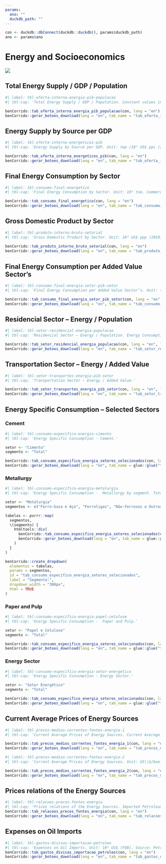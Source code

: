 ```yaml
---
params:
  ano: ""
  duckdb_path: ""
---
```


```r
con <- duckdb::dbConnect(duckdb::duckdb(), params$duckdb_path)
ano <- params$ano
```

# Energy and Socioeconomics

![](../img/capas/imagem_cap_7.png)

## Total Energy Supply / GDP / Population

```r
#| label: tbl-oferta-interna-energia-pib-populacao
#| tbl-cap: 'Total Energy Supply / GDP / Population. Constant values in reais of 2010 converted to dollars at purchasing power parity (ppp) of 2010. Population - POP: Estimate made by EPE based on ‘Population Projection of Brazil by sex and age: 2000-2060’ - August 2013 (IBGE).'

benCorrido::tab_oferta_interna_energia_pib_populacao(con, lang = "en")
benCorrido::gerar_botoes_download(lang = "en", tab_name = "tab_oferta_interna_energia_pib_populacao")
```

## Energy Supply by Source per GDP

```r
#| label: tbl-oferta-interna-energeticos-pib
#| tbl-cap: 'Energy Supply by Source per GDP. Unit: tep /10³ US$ ppc (2010).'

benCorrido::tab_oferta_interna_energeticos_pib(con, lang = "en")
benCorrido::gerar_botoes_download(lang = "en", tab_name = "tab_oferta_interna_energeticos_pib")
```

## Final Energy Consumption by Sector

```r
#| label: tbl-consumo-final-energetico
#| tbl-cap: 'Final Energy Consumption by Sector. Unit: 10³ toe. Commerce And Others: It corresponds to the public and commercial sectors. Mining: Mining and pelletizing. Excluding oil exploration, natural gas and coal mining. Non-Metals: It corresponds to the cement and ceramics industries. Metallurgy: It corresponds to the sectors iron and steel, iron-alloys and non-ferrous metals.'

benCorrido::tab_consumo_final_energetico(con, lang = "en")
benCorrido::gerar_botoes_download(lang = "en", tab_name = "tab_consumo_final_energetico")
```

## Gross Domestic Product by Sector

```r
#| label: tbl-produto-interno-bruto-setorial
#| tbl-cap: 'Gross Domestic Product by Sector. Unit: 10⁶ US$ ppp (2010). Commercial And Public: Matches commerce, communications, financial institutions, public administration, rent, other services and SIUP less power generation. Mining: Exclusive oil extraction, natural gas and coal. Chemical: Exclusive oil refining, alcohol distillation and coking production. Textiles: Exclusive clothes, shoes and cloth artifacts. Others: Sum of mechanics, electric and communication material, transportation material, wood, furniture, rubber, pharmaceutical, perfumery, soap e other. Energy Sector: Corresponds to the extraction of oil, natural gas and coal, oil refining, alcohol distillation, electricity generation and coking production. Financial dummy variable distributed proportionally among economic sector groups. 2010 Constant Dollar.'
 
benCorrido::tab_produto_interno_bruto_setorial(con, lang = "en")
benCorrido::gerar_botoes_download(lang = "en", tab_name = "tab_produto_interno_bruto_setorial")
```

## Final Energy Consumption per Added Value Sector’s

```r
#| label: tbl-consumo-final-energia-setor-pib-setor
#| tbl-cap: 'Final Energy Consumption per Added Value Sector’s. Unit: toe/10⁶ US$ ppp (2010). Final Energy Consumption With Residential/ Final Energy Consumption Without Residential: Based on total GDP. toe/10⁶ US$ ppp (2010):Constant US Dollar ppp of 2010.'

benCorrido::tab_consumo_final_energia_setor_pib_setor(con, lang = "en", lab1 = "Identification")
benCorrido::gerar_botoes_download(lang = "en", tab_name = "tab_consumo_final_energia_setor_pib_setor")
```

## Residencial Sector – Energy / Population

```r
#| label: tbl-setor-residencial-energia-populacao
#| tbl-cap: 'Residencial Sector – Energy / Population. Energy Consumption for Cooking: It considers LPG, gasworks gas, firewood, charcoal and natural gas.'

benCorrido::tab_setor_residencial_energia_populacao(con, lang = "en", lab1 = "Identification")
benCorrido::gerar_botoes_download(lang = "en", tab_name = "tab_setor_residencial_energia_populacao")
```

## Transportation Sector – Energy / Added Value

```r
#| label: tbl-setor-transportes-energia-pib-setor
#| tbl-cap: 'Transportation Sector – Energy / Added Value.'

benCorrido::tab_setor_transportes_energia_pib_setor(con, lang = "en", lab1 = "Identification")
benCorrido::gerar_botoes_download(lang = "en", tab_name = "tab_setor_transportes_energia_pib_setor")
```

## Energy Specific Consumption – Selected Sectors

### Cement

```r
#| label: tbl-consumo-especifico-energia-cimento
#| tbl-cap: 'Energy Specific Consumption - Cement.'

setor <- "Cimento"
segmento <- "Total"

benCorrido::tab_consumo_especifico_energia_setores_selecionados(con, lang = "en", .setor = setor, .segmento = segmento, lab1 = "Identification")
benCorrido::gerar_botoes_download(lang = "en", tab_name = glue::glue("tab_consumo_especifico_energia_setores_selecionados_{setor}_{segmento}"))
```

### Metallurgy

```r
#| label: tbl-consumo-especifico-energia-metalurgia
#| tbl-cap: 'Energy Specific Consumption -  Metallurgy by segment. Total: Sum of iron and steel, iron-alloys and non-ferrous metallurgical and other. Pig-iron and steel - Production: Production of crude steel.'

setor <- "Metalurgia"
segmentos <- c("Ferro-Gusa e Aço", "Ferroligas", "Não-Ferrosos e Outros Metalúrgicos", "Total")

tabelas <- purrr::map(
  segmentos,
  \(segmento) {
    htmltools::div(
      benCorrido::tab_consumo_especifico_energia_setores_selecionados(con, lang = "en", .setor = setor, .segmento = segmento, lab1 = "Identification"),
      benCorrido::gerar_botoes_download(lang = "en", tab_name = glue::glue("tab_consumo_especifico_energia_setores_selecionados_{setor}_{segmento}"))
    )
  }
)

benCorrido::create_dropdown(
  elementos = tabelas,
  params = segmentos,
  id = "tab_consumo_especifico_energia_setores_selecionados",
  label = "Segmento:",
  dropdown_width = "300px",
  html = TRUE
)
```

### Paper and Pulp

```r
#| label: tbl-consumo-especifico-energia-papel-celulose
#| tbl-cap: 'Energy Specific Consumption -  Paper and Pulp.'

setor <- "Papel e Celulose"
segmento <- "Total"

benCorrido::tab_consumo_especifico_energia_setores_selecionados(con, lang = "en", .setor = setor, .segmento = segmento, lab1 = "Identification")
benCorrido::gerar_botoes_download(lang = "en", tab_name = glue::glue("tab_consumo_especifico_energia_setores_selecionados_{setor}_{segmento}"))
```

### Energy Sector

```r
#| label: tbl-consumo-especifico-energia-setor-energetico
#| tbl-cap: 'Energy Specific Consumption - Energy Sector.'

setor <- "Setor Energético"
segmento <- "Total"

benCorrido::tab_consumo_especifico_energia_setores_selecionados(con, lang = "en", .setor = setor, .segmento = segmento, lab1 = "Identification")
benCorrido::gerar_botoes_download(lang = "en", tab_name = glue::glue("tab_consumo_especifico_energia_setores_selecionados_{setor}_{segmento}"))
```

## Current Average Prices of Energy Sources

```r
#| label: tbl-precos-medios-correntes-fontes-energia-1
#| tbl-cap: 'Current Average Prices of Energy Sources. Current Average Prices of Energy Sources: National current money converted to a current US$. Price to consumer with taxes. Diesel Oil/Gasoline/Hydrated Ethanol/LPG: Quotations of Rio De Janeiro, up to 2004. Brazil average from 2005 on. Natural Gas - Industry: Up to 1994, sale price of Petrobras the industrial consumers. From 1995 on, quotations of industries of some states. Industrial Electricity/ Residential Electricity: Brazilin average prices. Steam Coal/Charcoal/Native Firewood/Firewood from Reflorestation: Quotations of Several States Industries. Fuel Oil: Average price in Rio de Janeiro.'

benCorrido::tab_precos_medios_correntes_fontes_energia_1(con, lang = "en")
benCorrido::gerar_botoes_download(lang = "en", tab_name = "tab_precos_medios_correntes_fontes_energia_1")
```

```r
#| label: tbl-precos-medios-correntes-fontes-energia-2
#| tbl-cap: 'Current Average Prices of Energy Sources. Unit: US\\$/boe. Imported Petroleum (2010 Prices): Current dollar converted to constant U.S. dollars of 2010 CPI (CPI-U) of the United States. US$/boe: In order to keep the series, is adopted boe based on higher calorific value of the source.'

benCorrido::tab_precos_medios_correntes_fontes_energia_2(con, lang = "en")
benCorrido::gerar_botoes_download(lang = "en", tab_name = "tab_precos_medios_correntes_fontes_energia_2")
```

##  Prices relations of the Energy Sources

```r
#| label: tbl-relacoes-precos-fontes-energia
#| tbl-cap: 'Prices relations of the Energy Sources. Imported Petroleum*: Oil at current prices, from @tbl-precos-medios-correntes-fontes-energia-2.'
benCorrido::tab_relacoes_precos_fontes_energia(con, lang = "en")
benCorrido::gerar_botoes_download(lang = "en", tab_name = "tab_relacoes_precos_fontes_energia")
```

## Expenses on Oil Imports

```r
#| label: tbl-gastos-divisas-importacao-petroleo
#| tbl-cap: 'Expenses on Oil Imports. Unit: 10⁶ US$ (FOB). Source: Petrobrás and SECEX (up to 2004), ANP and MDIC (2005 on).'
benCorrido::tab_gastos_divisas_importacao_petroleo(con, lang = "en")
benCorrido::gerar_botoes_download(lang = "en", tab_name = "tab_gastos_divisas_importacao_petroleo")
```



